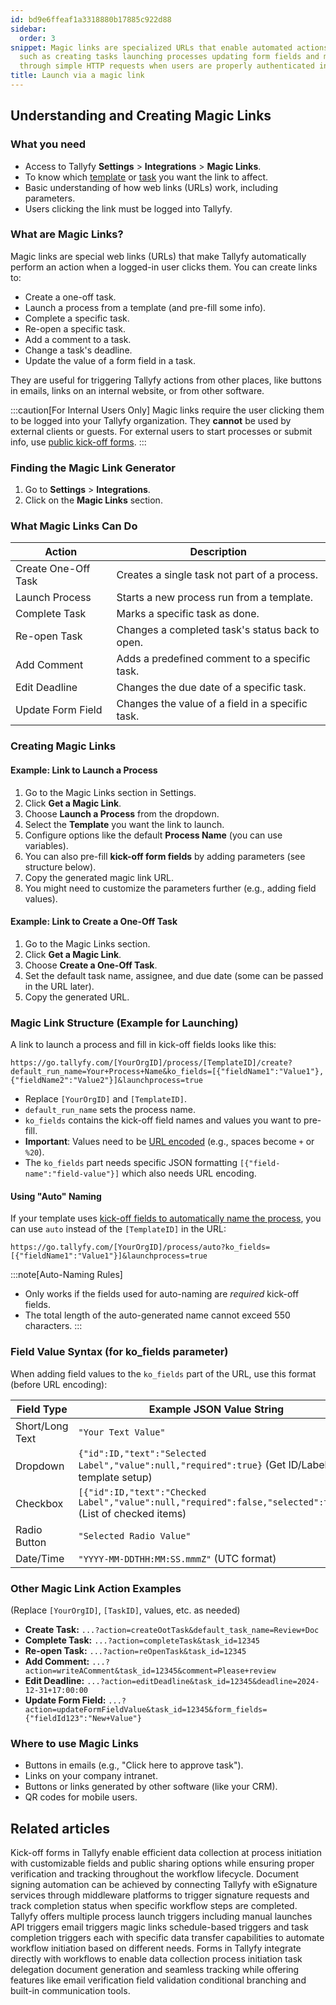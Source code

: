 ```yaml
---
id: bd9e6ffeaf1a3318880b17885c922d88
sidebar:
  order: 3
snippet: Magic links are specialized URLs that enable automated actions in Tallyfy
  such as creating tasks launching processes updating form fields and managing deadlines
  through simple HTTP requests when users are properly authenticated in the system.
title: Launch via a magic link
---
```


## Understanding and Creating Magic Links

### What you need

- Access to Tallyfy **Settings** > **Integrations** > **Magic Links**.
- To know which [template](/products/pro/documenting/templates/) or [task](/products/pro/tracking-and-tasks/tasks/) you want the link to affect.
- Basic understanding of how web links (URLs) work, including parameters.
- Users clicking the link must be logged into Tallyfy.

### What are Magic Links?

Magic links are special web links (URLs) that make Tallyfy automatically perform an action when a logged-in user clicks them. You can create links to:

*   Create a one-off task.
*   Launch a process from a template (and pre-fill some info).
*   Complete a specific task.
*   Re-open a specific task.
*   Add a comment to a task.
*   Change a task's deadline.
*   Update the value of a form field in a task.

They are useful for triggering Tallyfy actions from other places, like buttons in emails, links on an internal website, or from other software.

:::caution[For Internal Users Only]
Magic links require the user clicking them to be logged into your Tallyfy organization. They **cannot** be used by external clients or guests. For external users to start processes or submit info, use [public kick-off forms](/products/pro/launching/triggers/kick-off-forms/).
:::

### Finding the Magic Link Generator

1. Go to **Settings** > **Integrations**.
2. Click on the **Magic Links** section.

### What Magic Links Can Do

| Action                      | Description                                        |
|-----------------------------|----------------------------------------------------|
| Create One-Off Task         | Creates a single task not part of a process.       |
| Launch Process              | Starts a new process run from a template.          |
| Complete Task               | Marks a specific task as done.                     |
| Re-open Task                | Changes a completed task's status back to open.    |
| Add Comment                 | Adds a predefined comment to a specific task.      |
| Edit Deadline               | Changes the due date of a specific task.         |
| Update Form Field           | Changes the value of a field in a specific task. |

### Creating Magic Links

#### Example: Link to Launch a Process

1. Go to the Magic Links section in Settings.
2. Click **Get a Magic Link**.
3. Choose **Launch a Process** from the dropdown.
4. Select the **Template** you want the link to launch.
5. Configure options like the default **Process Name** (you can use variables).
6. You can also pre-fill **kick-off form fields** by adding parameters (see structure below).
7. Copy the generated magic link URL.
8. You might need to customize the parameters further (e.g., adding field values).

#### Example: Link to Create a One-Off Task

1. Go to the Magic Links section.
2. Click **Get a Magic Link**.
3. Choose **Create a One-Off Task**.
4. Set the default task name, assignee, and due date (some can be passed in the URL later).
5. Copy the generated URL.

### Magic Link Structure (Example for Launching)

A link to launch a process and fill in kick-off fields looks like this:

```
https://go.tallyfy.com/[YourOrgID]/process/[TemplateID]/create?default_run_name=Your+Process+Name&ko_fields=[{"fieldName1":"Value1"},{"fieldName2":"Value2"}]&launchprocess=true
```

*   Replace `[YourOrgID]` and `[TemplateID]`.
*   `default_run_name` sets the process name.
*   `ko_fields` contains the kick-off field names and values you want to pre-fill.
*   **Important**: Values need to be [URL encoded](https://www.w3schools.com/tags/ref_urlencode.ASP) (e.g., spaces become `+` or `%20`).
*   The `ko_fields` part needs specific JSON formatting `[{"field-name":"field-value"}]` which also needs URL encoding.

#### Using "Auto" Naming

If your template uses [kick-off fields to automatically name the process](/products/pro/launching/triggers/kick-off-forms/#naming-the-triggered-process), you can use `auto` instead of the `[TemplateID]` in the URL:

```
https://go.tallyfy.com/[YourOrgID]/process/auto?ko_fields=[{"fieldName1":"Value1"}]&launchprocess=true
```

:::note[Auto-Naming Rules]
- Only works if the fields used for auto-naming are *required* kick-off fields.
- The total length of the auto-generated name cannot exceed 550 characters.
:::

### Field Value Syntax (for ko_fields parameter)

When adding field values to the `ko_fields` part of the URL, use this format (before URL encoding):

| Field Type        | Example JSON Value String                                                    |
|-------------------|----------------------------------------------------------------------------|
| Short/Long Text   | `"Your Text Value"`                                                          |
| Dropdown          | `{"id":ID,"text":"Selected Label","value":null,"required":true}` (Get ID/Label from template setup) |
| Checkbox          | `[{"id":ID,"text":"Checked Label","value":null,"required":false,"selected":true}]` (List of checked items) |
| Radio Button      | `"Selected Radio Value"`                                                     |
| Date/Time         | `"YYYY-MM-DDTHH:MM:SS.mmmZ"` (UTC format)                                  |

### Other Magic Link Action Examples

(Replace `[YourOrgID]`, `[TaskID]`, values, etc. as needed)

*   **Create Task:** `...?action=createOotTask&default_task_name=Review+Doc`
*   **Complete Task:** `...?action=completeTask&task_id=12345`
*   **Re-open Task:** `...?action=reOpenTask&task_id=12345`
*   **Add Comment:** `...?action=writeAComment&task_id=12345&comment=Please+review`
*   **Edit Deadline:** `...?action=editDeadline&task_id=12345&deadline=2024-12-31+17:00:00`
*   **Update Form Field:** `...?action=updateFormFieldValue&task_id=12345&form_fields={"fieldId123":"New+Value"}`

### Where to use Magic Links

- Buttons in emails (e.g., "Click here to approve task").
- Links on your company intranet.
- Buttons or links generated by other software (like your CRM).
- QR codes for mobile users.


## Related articles
<CardGrid>
<LinkTitleCard header="<b>Triggers > Launch via a kick-off form</b>" href="/products/pro/launching/triggers/kick-off-forms/" > Kick-off forms in Tallyfy enable efficient data collection at process initiation with customizable fields and public sharing options while ensuring proper verification and tracking throughout the workflow lifecycle. </LinkTitleCard>
<LinkTitleCard header="<b>Documents > Digital signatures using middleware</b>" href="/products/pro/documenting/documents/how-can-i-automate-document-signing-with-tallyfy/" > Document signing automation can be achieved by connecting Tallyfy with eSignature services through middleware platforms to trigger signature requests and track completion status when specific workflow steps are completed. </LinkTitleCard>
<LinkTitleCard header="<b>Launching > Triggers</b>" href="/products/pro/launching/triggers/" > Tallyfy offers multiple process launch triggers including manual launches API triggers email triggers magic links schedule-based triggers and task completion triggers each with specific data transfer capabilities to automate workflow initiation based on different needs. </LinkTitleCard>
<LinkTitleCard header="<b>How To > Build effective forms</b>" href="/products/pro/tutorials/how-to/build-effective-forms/" > Forms in Tallyfy integrate directly with workflows to enable data collection process initiation task delegation document generation and seamless tracking while offering features like email verification field validation conditional branching and built-in communication tools. </LinkTitleCard>
</CardGrid>
